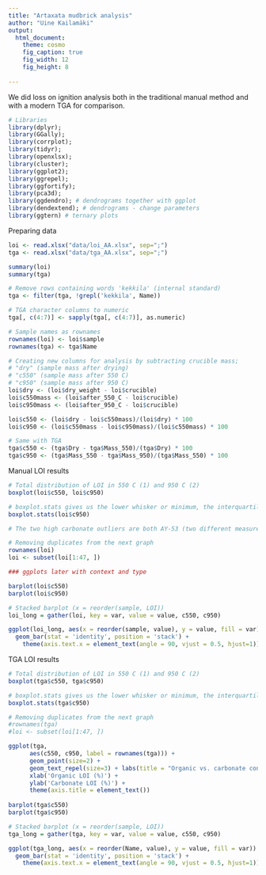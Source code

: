 ```yaml
---
title: "Artaxata mudbrick analysis"
author: "Uine Kailamäki"
output:
  html_document:
    theme: cosmo
    fig_caption: true
    fig_width: 12
    fig_height: 8 
    
---
```


We did loss on ignition analysis both in the traditional manual method and with a modern TGA for comparison.

```r
# Libraries
library(dplyr); 
library(GGally); 
library(corrplot); 
library(tidyr); 
library(openxlsx); 
library(cluster); 
library(ggplot2); 
library(ggrepel);
library(ggfortify); 
library(pca3d);
library(ggdendro); # dendrograms together with ggplot
library(dendextend); # dendrograms - change parameters
library(ggtern) # ternary plots
```

Preparing data

```r
loi <- read.xlsx("data/loi_AA.xlsx", sep=";")
tga <- read.xlsx("data/tga_AA.xlsx", sep=";")

summary(loi)
summary(tga)

# Remove rows containing words 'kekkila' (internal standard)
tga <- filter(tga, !grepl('kekkila', Name))

# TGA character columns to numeric
tga[, c(4:7)] <- sapply(tga[, c(4:7)], as.numeric)

# Sample names as rownames
rownames(loi) <- loi$sample
rownames(tga) <- tga$Name

# Creating new columns for analysis by subtracting crucible mass;
# "dry" (sample mass after drying)
# "c550" (sample mass after 550 C)
# "c950" (sample mass after 950 C)
loi$dry <- (loi$dry_weight - loi$crucible)
loi$c550mass <- (loi$after_550_C - loi$crucible)
loi$c950mass <- (loi$after_950_C - loi$crucible)

loi$c550 <- (loi$dry - loi$c550mass)/(loi$dry) * 100
loi$c950 <- (loi$c550mass - loi$c950mass)/(loi$c550mass) * 100

# Same with TGA
tga$c550 <- (tga$Dry - tga$Mass_550)/(tga$Dry) * 100
tga$c950 <- (tga$Mass_550 - tga$Mass_950)/(tga$Mass_550) * 100

```

Manual LOI results

```r

# Total distribution of LOI in 550 C (1) and 950 C (2)
boxplot(loi$c550, loi$c950)

# boxplot.stats gives us the lower whisker or minimum, the interquartile range of the middle (the second and fourth values), the median (third value) and the upper whisker or maximum. 
boxplot.stats(loi$c950)

# The two high carbonate outliers are both AY-53 (two different measurements to make sure the first batch wasn't misleading)

# Removing duplicates from the next graph
rownames(loi)
loi <- subset(loi[1:47, ])

### ggplots later with context and type

barplot(loi$c550)
barplot(loi$c950)

# Stacked barplot (x = reorder(sample, LOI))
loi_long = gather(loi, key = var, value = value, c550, c950)

ggplot(loi_long, aes(x = reorder(sample, value), y = value, fill = var)) +
  geom_bar(stat = 'identity', position = 'stack') + 
    theme(axis.text.x = element_text(angle = 90, vjust = 0.5, hjust=1))


```

TGA LOI results

```r
# Total distribution of LOI in 550 C (1) and 950 C (2)
boxplot(tga$c550, tga$c950)

# boxplot.stats gives us the lower whisker or minimum, the interquartile range of the middle (the second and fourth values), the median (third value) and the upper whisker or maximum. 
boxplot.stats(tga$c950)

# Removing duplicates from the next graph
#rownames(tga)
#loi <- subset(loi[1:47, ])

ggplot(tga, 
      aes(c550, c950, label = rownames(tga))) +
      geom_point(size=2) +
      geom_text_repel(size=3) + labs(title = "Organic vs. carbonate content") +
      xlab('Organic LOI (%)') +
      ylab('Carbonate LOI (%)') +
      theme(axis.title = element_text())
      
barplot(tga$c550)
barplot(tga$c950)

# Stacked barplot (x = reorder(sample, LOI))
tga_long = gather(tga, key = var, value = value, c550, c950)

ggplot(tga_long, aes(x = reorder(Name, value), y = value, fill = var)) +
  geom_bar(stat = 'identity', position = 'stack') + 
    theme(axis.text.x = element_text(angle = 90, vjust = 0.5, hjust=1))

```


